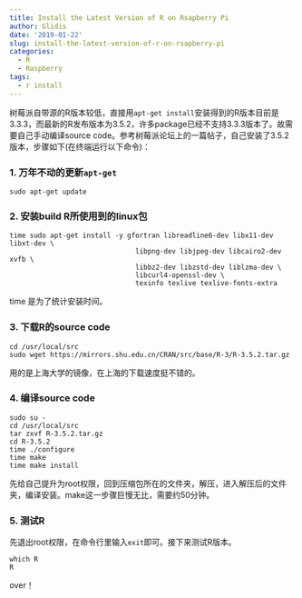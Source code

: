 ```yaml
---
title: Install the Latest Version of R on Rsapberry Pi
author: Glidis
date: '2019-01-22'
slug: install-the-latest-version-of-r-on-rsapberry-pi
categories:
  - R
  - Raspberry
tags:
  - r install
---
```


树莓派自带源的R版本较低，直接用`apt-get install`安装得到的R版本目前是3.3.3，而最新的R发布版本为3.5.2，许多package已经不支持3.3.3版本了。故需要自己手动编译source code。参考树莓派论坛上的一篇帖子，自己安装了3.5.2版本，步骤如下(在终端运行以下命令)：

### 1. 万年不动的更新`apt-get`

```shell
sudo apt-get update
```

### 2. 安装build R所使用到的linux包

```shell
time sudo apt-get install -y gfortran libreadline6-dev libx11-dev libxt-dev \
                               libpng-dev libjpeg-dev libcairo2-dev xvfb \
                               libbz2-dev libzstd-dev liblzma-dev \
                               libcurl4-openssl-dev \
                               texinfo texlive texlive-fonts-extra
```
time 是为了统计安装时间。

### 3. 下载R的source code

```shell
cd /usr/local/src
sudo wget https://mirrors.shu.edu.cn/CRAN/src/base/R-3/R-3.5.2.tar.gz
```
用的是上海大学的镜像，在上海的下载速度挺不错的。

### 4. 编译source code

```shell
sudo su - 
cd /usr/local/src
tar zxvf R-3.5.2.tar.gz
cd R-3.5.2
time ./configure
time make
time make install
```
先给自己提升为root权限，回到压缩包所在的文件夹，解压，进入解压后的文件夹，编译安装。make这一步骤巨慢无比，需要约50分钟。

### 5. 测试R

先退出root权限，在命令行里输入`exit`即可。接下来测试R版本。
```shell
which R
R
```

over！